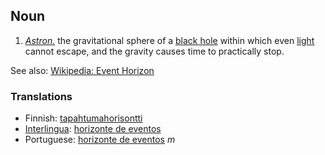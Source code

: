 == Noun ==
# ''[[Astronomy|Astron.]]'' the gravitational sphere of a [[black hole]] within which even [[light]] cannot escape, and the gravity causes time to practically stop.

See also: [http://wikipedia.org/wiki/Event_horizon Wikipedia: Event Horizon]
=== Translations ===
*Finnish: [[tapahtumahorisontti]]
*[[Interlingua]]: [[horizonte de eventos]]
*Portuguese: [[horizonte de eventos]] ''m''